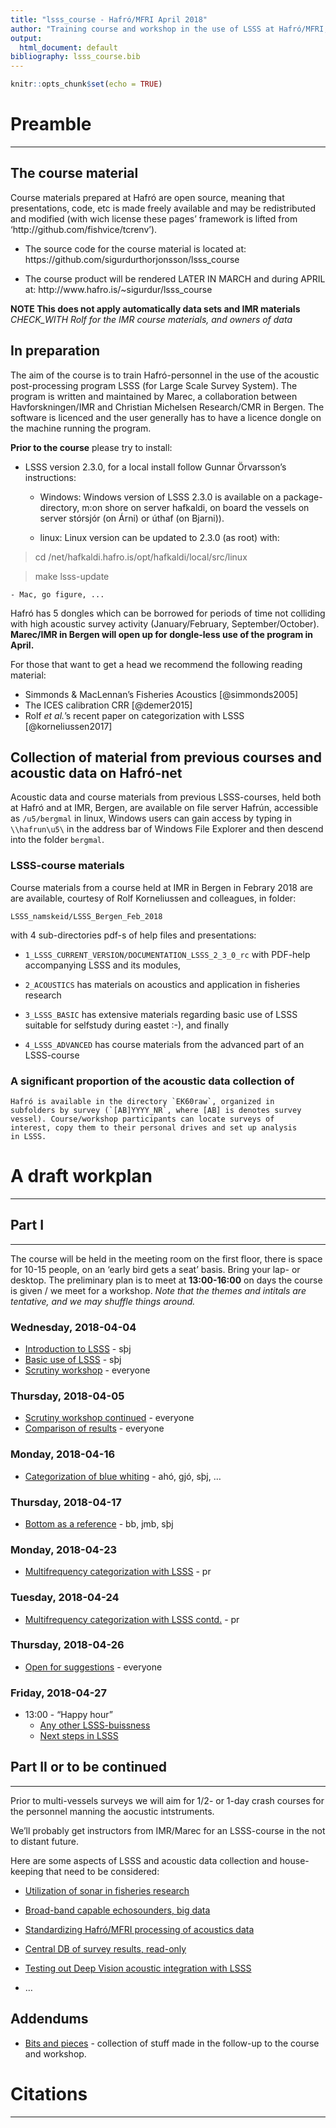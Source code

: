 ```yaml
---
title: "lsss_course - Hafró/MFRI April 2018"
author: "Training course and workshop in the use of LSSS at Hafró/MFRI, April 2018"
output:
  html_document: default
bibliography: lsss_course.bib
---
```


```r
knitr::opts_chunk$set(echo = TRUE)
```


# Preamble
___

## The course material

Course materials prepared at Hafró are open source, meaning that presentations, code, etc is made freely available and may be
redistributed and modified (with wich license these pages' framework
is lifted from 'http://github.com/fishvice/tcrenv').

* The source code for the course material is located at:
  https://github.com/sigurdurthorjonsson/lsss_course

* The course product will be rendered LATER IN MARCH and during APRIL at:
  http://www.hafro.is/~sigurdur/lsss_course
  
__NOTE This does not apply automatically data sets and IMR materials__ _CHECK_WITH Rolf for the IMR course materials, and owners of data_  

## In preparation

The aim of the course is to train Hafró-personnel in the use of the
acoustic post-processing program LSSS (for Large Scale Survey
System). The program is written and maintained by Marec, a
collaboration between Havforskningen/IMR and Christian Michelsen
Research/CMR in Bergen. The software is licenced and the user
generally has to have a licence dongle on the machine running the
program.
 
**Prior to the course** please try to install:

* LSSS version 2.3.0, for a local install follow Gunnar Örvarsson's instructions:

    - Windows: Windows version of LSSS 2.3.0 is available on a
      package-directory, m:\inst\lsss on shore on server hafkaldi, on
      board the vessels on server stórsjór (on Árni) or úthaf (on
      Bjarni)).

    - linux: Linux version can be updated to 2.3.0 (as root) with:

> cd /net/hafkaldi.hafro.is/opt/hafkaldi/local/src/linux

> make lsss-update

    - Mac, go figure, ...

Hafró has 5 dongles which can be borrowed for periods of time not
colliding with high acoustic survey activity (January/February,
September/October). __Marec/IMR in Bergen will open up for dongle-less
use of the program in April.__

For those that want to get a head we recommend the following reading material:

  * Simmonds & MacLennan's Fisheries Acoustics [@simmonds2005]
  * The ICES calibration CRR [@demer2015]
  * Rolf _et al._'s recent paper on categorization with LSSS [@korneliussen2017]

## Collection of material from previous courses and acoustic data on Hafró-net

Acoustic data and course materials from previous LSSS-courses, held both at Hafró and at IMR, Bergen, are available on file server Hafrún, accessible as `/u5/bergmal` in linux, Windows users can gain access by typing in `\\hafrun\u5\` in the address bar of Windows File Explorer and then descend into the folder `bergmal`. 

### LSSS-course materials

Course materials from a course held at IMR in Bergen in Febrary 2018
are are available, courtesy of Rolf Korneliussen and colleagues, in
folder:

`LSSS_namskeid/LSSS_Bergen_Feb_2018`

with 4 sub-directories pdf-s of help files and presentations:


- `1_LSSS_CURRENT_VERSION/DOCUMENTATION_LSSS_2_3_0_rc` with PDF-help accompanying LSSS and its modules,


- ` 2_ACOUSTICS` has materials on acoustics and application in fisheries research

- `3_LSSS_BASIC` has extensive materials regarding basic use of LSSS suitable for selfstudy during eastet :-), and finally

- `4_LSSS_ADVANCED` has course materials from the advanced part of an LSSS-course

### A significant proportion of the acoustic data collection of
    Hafró is available in the directory `EK60raw`, organized in
    subfolders by survey (`[AB]YYYY_NR`, where [AB] is denotes survey
    vessel). Course/workshop participants can locate surveys of
    interest, copy them to their personal drives and set up analysis
    in LSSS.

 
# A draft workplan
___

## Part I
___

The course will be held in the meeting room on the first floor, there
is space for 10-15 people, on an 'early bird gets a seat' basis. Bring
your lap- or desktop. The preliminary plan is to meet at
__13:00-16:00__ on days the course is given / we meet for a
workshop. _Note that the themes and intitals are tentative, and we may
shuffle things around._

### Wednesday, 2018-04-04

* [Introduction to LSSS](404.html) - sþj
* [Basic use of LSSS](404.html) - sþj 
* [Scrutiny workshop](404.html) - everyone
    
### Thursday, 2018-04-05

* [Scrutiny workshop continued](404.html) - everyone
* [Comparison of results](404.html) - everyone

### Monday, 2018-04-16

* [Categorization of blue whiting](404.html) - ahó, gjó, sþj, ... 

### Thursday, 2018-04-17

* [Bottom as a reference](404.html) - bb, jmb, sþj

### Monday, 2018-04-23

* [Multifrequency categorization with LSSS](404.html) - pr

### Tuesday, 2018-04-24

* [Multifrequency categorization with LSSS contd.](404.html) - pr

### Thursday, 2018-04-26

* [Open for suggestions](404.html) - everyone

### Friday, 2018-04-27

* 13:00 - "Happy hour"
    * [Any other LSSS-buissness]()
    * [Next steps in LSSS](404page.html)

## Part II or to be continued
___

Prior to multi-vessels surveys we will aim for 1/2- or 1-day crash courses for the personnel manning the aocustic intstruments.

We'll probably get instructors from IMR/Marec for an LSSS-course in the not to distant future. 

Here are some aspects of LSSS and acoustic data collection and house-keeping that need to be considered:

* [Utilization of sonar in fisheries research](404page.html)

* [Broad-band capable echosounders, big data](404page.html)

* [Standardizing Hafró/MFRI processing of acoustics data](404.html)

* [Central DB of survey results, read-only](404.html)

* [Testing out Deep Vision acoustic integration with LSSS](https://www.deepvision.no/deep-vision-acoustic-integration)

* ...

## Addendums

* [Bits and pieces](404.html) - collection of stuff made in the follow-up to the course and workshop.

# Citations
___


